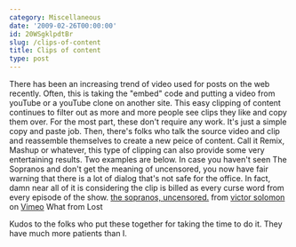 ```yaml
---
category: Miscellaneous
date: '2009-02-26T00:00:00'
id: 20WSgklpdtBr
slug: /clips-of-content
title: Clips of content
type: post
---
```


There has been an increasing trend of video used for posts on the
web recently. Often, this is taking the "embed" code and putting a
video from youTube or a youTube clone on another site. This easy
clipping of content continues to filter out as more and more people
see clips they like and copy them over. For the most part, these
don't require any work. It's just a simple copy and paste job.
Then, there's folks who talk the source video and clip and
reassemble themselves to create a new peice of content. Call it
Remix, Mashup or whatever, this type of clipping can also provide
some very entertaining results. Two examples are below. In case you
haven't seen The Sopranos and don't get the meaning of uncensored,
you now have fair warning that there is a lot of dialog that's not
safe for the office. In fact, damn near all of it is considering
the clip is billed as every curse word from every episode of the
show.
[the sopranos, uncensored.](http://vimeo.com/2998698) from
[victor solomon](http://vimeo.com/victorsolomon) on
[Vimeo](http://vimeo.com)
What from Lost
  
Kudos to the folks who put these together for taking the time to do
it. They have much more patients than I.